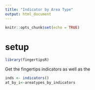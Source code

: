 ```yaml
---
title: "Indicator by Area Type"
output: html_document
---
```


```r
knitr::opts_chunk$set(echo = TRUE)
```

# setup
```r
library(fingertipsR)
```

Get the fingertips indicators as well as the 

```r
inds <- indicators()
at_by_i<-areatypes_by_indicators
```

